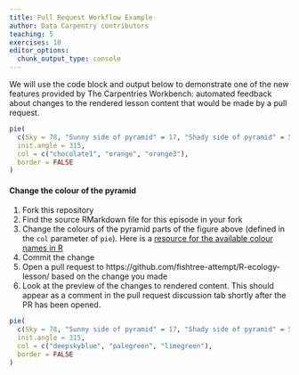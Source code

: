 ```yaml
---
title: Pull Request Workflow Example
author: Data Carpentry contributors
teaching: 5
exercises: 10
editor_options:
  chunk_output_type: console
---
```



We will use the code block and output below to demonstrate one of the new features
provided by The Carpentries Workbench: automated feedback about changes to the
rendered lesson content that would be made by a pull request.

```r
pie(
  c(Sky = 78, "Sunny side of pyramid" = 17, "Shady side of pyramid" = 5), 
  init.angle = 315, 
  col = c("chocolate1", "orange", "orange3"), 
  border = FALSE
)
```

::: challenge

#### Change the colour of the pyramid

1. Fork this repository
1. Find the source RMarkdown file for this episode in your fork
1. Change the colours of the pyramid parts of the figure above 
   (defined in the `col` parameter of `pie`). Here is a [resource for the available colour names in R](https://r-charts.com/colors/)
1. Commit the change
1. Open a pull request to https://github.com/fishtree-attempt/R-ecology-lesson/ 
   based on the change you made
1. Look at the preview of the changes to rendered content. 
   This should appear as a comment in the pull request discussion tab 
   shortly after the PR has been opened.

:::::: solution

```r
pie(
  c(Sky = 78, "Sunny side of pyramid" = 17, "Shady side of pyramid" = 5), 
  init.angle = 315, 
  col = c("deepskyblue", "palegreen", "limegreen"), 
  border = FALSE
)
```

::::::
:::
